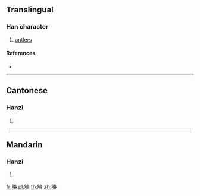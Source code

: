 {{character info/new}}
==Translingual==

===Han character===
{{Han char|rn=148|rad=角|as=06|sn=13|four=27264|canj=NBHER}}

# [[antler]]s

====References====
* {{Han ref|kx=1141.160|dkj=35063|dj=1608.180|hdz=63925.050|uh=89E1|ud=35297|bh=E040|bd=57408}}

----

==Cantonese==

===Hanzi===
{{yue-hanzi|jyut=gaak3|y=gaak3}}

# {{defn|lang=yue|sort=角06}}

----

==Mandarin==

===Hanzi===
{{cmn-hanzi|pin=[[gé]] ([[ge2]])|wg=ko<sup>2</sup>}}

# {{defn|lang=cmn|sort=角06}}

[[fr:觡]]
[[pl:觡]]
[[th:觡]]
[[zh:觡]]